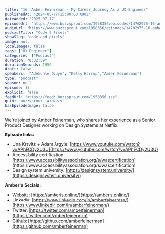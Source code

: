 ```yaml
---
title: "16: Amber Feinerman - My Career Journey As a UX Engineer"
publishedAt: "2024-05-07T15:00:00.000Z"
dateAdded: "2025-07-17"
episodeUrl: "https://www.buzzsprout.com/1958356/episodes/14702975-16-amber-feinerman-my-career-journey-as-a-ux-engineer.mp3"
audioUrl: "https://www.buzzsprout.com/1958356/episodes/14702975-16-amber-feinerman-my-career-journey-as-a-ux-engineer.mp3"
podcastTitle: "Code & Pixels"
showSlug: "code-and-pixels"
image: null
localImages: false
tags: ["UX Engineer"]
categories: ["Podcast"]
duration: "0:32:39"
durationSeconds: 1959
draft: false
speakers: ["Adekunle Oduye", "Kelly Harrop","Amber Feinerman"]
type: "podcast"
season: null
episode: 16
explicit: false
feedUrl: "https://feeds.buzzsprout.com/1958356.rss"
guid: "Buzzsprout-14702975"
hasEpisodeImage: false
---
```

We're joined by Amber Feinerman, who shares her experience as a Senior Product Designer working on Design Systems at Netflix.  
  
**Episode links:**

-   Una Kravitz + Adam Argyle: [https://www.youtube.com/watch?v=APhECDy2U3U](https://www.youtube.com/watch?v=APhECDy2U3U)
-   Accessibility certification: [https://www.accessibilityassociation.org/s/wascertification](https://www.accessibilityassociation.org/s/wascertification)
-   Design system university: [https://designsystem.university/](https://designsystem.university/)

**Amber's Socials:**

-   Website: [https://amberis.online/](https://amberis.online/)
-   Linkedin: [https://www.linkedin.com/in/amberfeinerman/](https://www.linkedin.com/in/amberfeinerman/)
-   Twitter: [https://twitter.com/amberfeinerman](https://twitter.com/amberfeinerman)
-   Github: [https://github.com/amberfeinerman](https://github.com/amberfeinerman)
